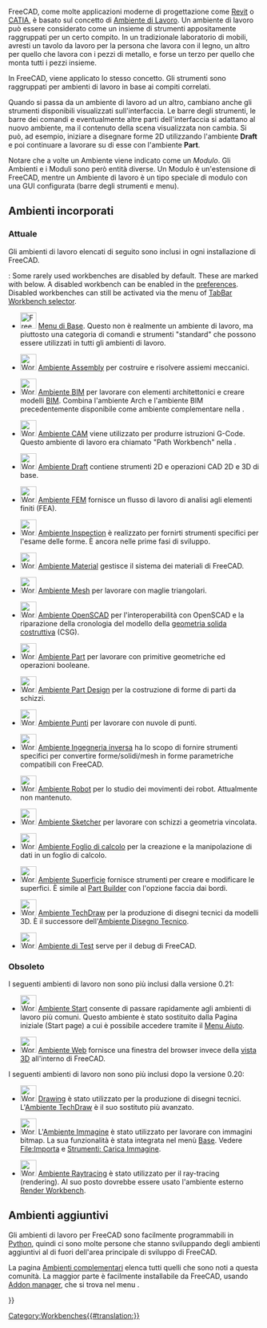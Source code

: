 <languages/>

{{Docnav/it
|[[Property_View/it|Editor delle proprietà]]
|[[Std_Base/it|Menu di base]]
|IconL=
|IconR=Freecad.svg
}}

FreeCAD, come molte applicazioni moderne di progettazione come [https://en.wikipedia.org/wiki/Autodesk_Revit Revit] o [https://en.wikipedia.org/wiki/CATIA CATIA], è basato sul concetto di [https://en.wikipedia.org/wiki/Workbench Ambiente di Lavoro]. Un ambiente di lavoro può essere considerato come un insieme di strumenti appositamente raggruppati per un certo compito. In un tradizionale laboratorio di mobili, avresti un tavolo da lavoro per la persona che lavora con il legno, un altro per quello che lavora con i pezzi di metallo, e forse un terzo per quello che monta tutti i pezzi insieme.

In FreeCAD, viene applicato lo stesso concetto. Gli strumenti sono raggruppati per ambienti di lavoro in base ai compiti correlati.

Quando si passa da un ambiente di lavoro ad un altro, cambiano anche gli strumenti disponibili visualizzati sull'interfaccia. Le barre degli strumenti, le barre dei comandi e eventualmente altre parti dell'interfaccia si adattano al nuovo ambiente, ma il contenuto della scena visualizzata non cambia. Si può, ad esempio, iniziare a disegnare forme 2D utilizzando l'ambiente '''Draft''' e poi continuare a lavorare su di esse con l'ambiente '''Part'''.

Notare che a volte un Ambiente viene indicato come un ''Modulo''. Gli Ambienti e i Moduli sono però entità diverse. Un Modulo è un'estensione di FreeCAD, mentre un Ambiente di lavoro è un tipo speciale di modulo con una GUI configurata (barre degli strumenti e menu).

<span id="Built-in_workbenches"></span>
== Ambienti incorporati ==

<span id="Current"></span>
=== Attuale ===

Gli ambienti di lavoro elencati di seguito sono inclusi in ogni installazione di FreeCAD.

{{Version|1.1}}: Some rarely used workbenches are disabled by default. These are marked with {{Incode|D}} below. A disabled workbench can be enabled in the [[Preferences_Editor#Workbenches|preferences]]. Disabled workbenches can still be activated via the {{Button|[[Image:List-add.svg|x16px]][[Image:Toolbar_flyout_arrow.svg|x16px]]}} menu of [[Std_Workbench|TabBar Workbench selector]].

<!--Please keep this list consistent with Online_Help_Toc, User_hub and Manual:The_FreeCAD_Interface-->
* [[Image:Freecad.svg|32px]] [[Std_Base/it|Menu di Base]]. Questo non è realmente un ambiente di lavoro, ma piuttosto una categoria di comandi e strumenti "standard" che possono essere utilizzati in tutti gli ambienti di lavoro.

* [[Image:Workbench_Assembly.svg|32px]] [[Assembly_Workbench/it|Ambiente Assembly]] per costruire e risolvere assiemi meccanici. {{Version/it|1.0}}

* [[Image:Workbench_BIM.svg|32px]] [[BIM_Workbench/it|Ambiente BIM]] per lavorare con elementi architettonici e creare modelli [https://en.wikipedia.org/wiki/Building_information_modeling BIM]. Combina l'ambiente Arch e l'ambiente BIM precedentemente disponibile come ambiente complementare nella {{VersionMinus/it|0.21}}.

* [[Image:Workbench_CAM.svg|32px]] [[CAM_Workbench/it|Ambiente CAM]] viene utilizzato per produrre istruzioni G-Code. Questo ambiente di lavoro era chiamato "Path Workbench" nella {{VersionMinus/it|0.21}}.

* [[Image:Workbench_Draft.svg|32px]] [[Draft_Workbench/it|Ambiente Draft]] contiene strumenti 2D e operazioni CAD 2D e 3D di base.

* [[Image:Workbench_FEM.svg|32px]] [[FEM_Workbench/it|Ambiente FEM]] fornisce un flusso di lavoro di analisi agli elementi finiti (FEA).

<div class="mw-translate-fuzzy">
* [[Image:Workbench_Inspection.svg|32px]] [[Inspection_Workbench/it|Ambiente Inspection]] è realizzato per fornirti strumenti specifici per l'esame delle forme. È ancora nelle prime fasi di sviluppo.
</div>

* [[Image:Workbench_Material.svg|32px]] [[Material_Workbench/it|Ambiente Material]] gestisce il sistema dei materiali di FreeCAD. {{Version/it|1.0}}

* [[Image:Workbench_Mesh.svg|32px]] [[Mesh_Workbench/it|Ambiente Mesh]] per lavorare con maglie triangolari.

<div class="mw-translate-fuzzy">
* [[Image:Workbench_OpenSCAD.svg|32px]] [[OpenSCAD_Workbench/it|Ambiente OpenSCAD]] per l'interoperabilità con OpenSCAD e la riparazione della cronologia del modello della [[Constructive_solid_geometry/it|geometria solida costruttiva]] (CSG).
</div>

* [[Image:Workbench_Part.svg|32px]] [[Part_Workbench/it|Ambiente Part]] per lavorare con primitive geometriche ed operazioni booleane.

* [[Image:Workbench_PartDesign.svg|32px]] [[PartDesign_Workbench/it|Ambiente Part Design]] per la costruzione di forme di parti da schizzi.

* [[Image:Workbench_Points.svg|32px]] [[Points_Workbench/it|Ambiente Punti]] per lavorare con nuvole di punti.

* [[Image:Workbench_Reverse_Engineering.svg|32px]] [[Reverse_Engineering_Workbench/it|Ambiente Ingegneria inversa]] ha lo scopo di fornire strumenti specifici per convertire forme/solidi/mesh in forme parametriche compatibili con FreeCAD.

<div class="mw-translate-fuzzy">
* [[Image:Workbench_Robot.svg|32px]] [[Robot_Workbench/it| Ambiente Robot]] per lo studio dei movimenti dei robot. Attualmente non mantenuto.
</div>

* [[Image:Workbench_Sketcher.svg|32px]] [[Sketcher_Workbench/it|Ambiente Sketcher]] per lavorare con schizzi a geometria vincolata.

* [[Image:Workbench_Spreadsheet.svg|32px]] [[Spreadsheet_Workbench/it|Ambiente Foglio di calcolo]] per la creazione e la manipolazione di dati in un foglio di calcolo.

* [[Image:Workbench_Surface.svg|32px]] [[Surface_Workbench/it|Ambiente Superficie]] fornisce strumenti per creare e modificare le superfici. È simile al [[Part_Builder/it|Part Builder]] con l'opzione faccia dai bordi.

* [[Image:Workbench_TechDraw.svg|32px]] [[TechDraw_Workbench/it|Ambiente TechDraw]] per la produzione di disegni tecnici da modelli 3D. È il successore dell'[[Drawing_Workbench/it|Ambiente Disegno Tecnico]].

<div class="mw-translate-fuzzy">
* [[Image:Workbench_Test.svg|32px]] [[Testing/it|Ambiente di Test]] serve per il debug di FreeCAD.
</div>

<span id="Obsolete"></span>
=== Obsoleto ===

I seguenti ambienti di lavoro non sono più inclusi dalla versione 0.21:

* [[Image:Workbench_Start.svg|32px]] [[Start_Workbench/it|Ambiente Start]] consente di passare rapidamente agli ambienti di lavoro più comuni. Questo ambiente è stato sostituito dalla Pagina iniziale (Start page) a cui è possibile accedere tramite il [[Std_Help_Menu/it|Menu Aiuto]].

* [[Image:Workbench_Web.svg|32px]] [[Web_Workbench/it|Ambiente Web]] fornisce una finestra del browser invece della [[3D_view/it|vista 3D]] all'interno di FreeCAD.

I seguenti ambienti di lavoro non sono più inclusi dopo la versione 0.20:

* [[Image:Workbench_Drawing.svg|32px]] [[Drawing_Workbench/it|Drawing]] è stato utilizzato per la produzione di disegni tecnici. L'[[TechDraw_Workbench/it|Ambiente TechDraw]] è il suo sostituto più avanzato. {{Obsolete/it|0.17}}

* [[Image:Workbench_Image.svg|32px]] L'[[Image_Workbench/it|Ambiente Immagine]] è stato utilizzato per lavorare con immagini bitmap. La sua funzionalità è stata integrata nel menù [[Std_Base/it|Base]]. Vedere [[Std_Import/it|File:Importa]] e [[Std_ViewLoadImage/it|Strumenti: Carica Immagine]].

* [[Image:Workbench_Raytracing.svg|32px]] [[Raytracing_Workbench/it|Ambiente Raytracing]] è stato utilizzato per il ray-tracing (rendering). Al suo posto dovrebbe essere usato l'ambiente esterno [https://github.com/FreeCAD/FreeCAD-render Render Workbench].

<span id="External_workbenches"></span>
== Ambienti aggiuntivi ==

Gli ambienti di lavoro per FreeCAD sono facilmente programmabili in [[Python/it|Python]], quindi ci sono molte persone che stanno sviluppando degli ambienti aggiuntivi al di fuori dell'area principale di sviluppo di FreeCAD.

La pagina [[External_workbenches/it|Ambienti complementari]] elenca tutti quelli che sono noti a questa comunità. La maggior parte è facilmente installabile da FreeCAD, usando [[Std_AddonMgr/it|Addon manager]], che si trova nel menu {{MenuCommand|Strumenti → [[Image:Std_AddonMgr.svg|24px]] Addon manager}}. 


<div class="mw-translate-fuzzy">
{{Docnav/it|[[Property_editor/it|Editor delle proprietà]]|[[Std_Base/it|Menu di base]]|IconL=|IconR=Freecad.svg}}
</div>

{{Userdocnavi{{#translation:}}}}
[[Category:Workbenches{{#translation:}}]]